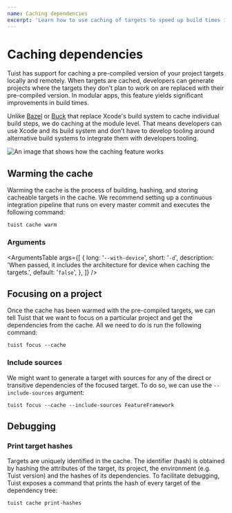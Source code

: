 ```yaml
---
name: Caching dependencies
excerpt: 'Learn how to use caching of targets to speed up build times in your projects.'
---
```


# Caching dependencies

Tuist has support for caching a pre-compiled version of your project targets locally and remotely.
When targets are cached, developers can generate projects where the targets they don't plan to work on are replaced with their pre-compiled version.
In modular apps, this feature yields significant improvements in build times.

Unlike [Bazel](https://bazel.build/) or [Buck](https://buck.build/) that replace Xcode's build system to cache individual build steps,
we do caching at the module level. That means developers can use Xcode and its build system and don't have to develop tooling around alternative build systems to integrate them with developers tooling.

![An image that shows how the caching feature works](./cache.png)

## Warming the cache

Warming the cache is the process of building, hashing, and storing cacheable targets in the cache.
We recommend setting up a continuous integration pipeline that runs on every master commit and executes the following command:

```
tuist cache warm
```

### Arguments

<ArgumentsTable
  args={[
    {
      long: '`--with-device`',
      short: '`-d`',
      description:
        'When passed, it includes the architecture for device when caching the targets.',
      default: '`false`',
    },
  ]}
/>

## Focusing on a project

Once the cache has been warmed with the pre-compiled targets,
we can tell Tuist that we want to focus on a particular project and get the dependencies from the cache.
All we need to do is run the following command:

```
tuist focus --cache
```

### Include sources

We might want to generate a target with sources for any of the direct or transitive dependencies of the focused target.
To do so, we can use the `--include-sources` argument:

```
tuist focus --cache --include-sources FeatureFramework
```

## Debugging

### Print target hashes

Targets are uniquely identified in the cache. The identifier (hash) is obtained by hashing the attributes of the target, its project,
the environment (e.g. Tuist version) and the hashes of its dependencies.
To facilitate debugging, Tuist exposes a command that prints the hash of every target of the dependency tree:

```
tuist cache print-hashes
```
